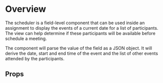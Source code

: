 
<Meta of={DemoStories} />

# Overview

The scheduler is a field-level component that can be used inside an assignment to display the events of a current date for a list of participants. The view
can help determine if these participants will be available before schedule a meeting.

The component will parse the value of the field as a JSON object.
It will derive the date, start and end time of the event and the list of other events attended by the participants.

<Primary />

## Props

<Controls />

